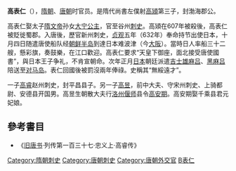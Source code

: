 '''高表仁'''（{{bd|?||?||}}），[[隋朝|隋朝]]、[[唐朝|唐朝]]时官员。是隋代尚書左僕射[[高熲|高熲]]第三子，封渤海郡公。

高表仁娶太子[[隋文帝|隋文帝]]孙女[[大宁公主|大宁公主]]，官至谷州[[刺史|刺史]]。高熲在607年被殺後，高表仁被貶徙蜀郡。入唐後，歷官新州刺史，[[貞觀_(唐朝)|贞观]]五年（632年）奉命持节出使日本，十月四日随遣唐使船队经[[朝鲜半岛|朝鲜半岛]]到達日本难波津（今[[大阪市|大阪]]）。當時日人率船三十二艘，懸彩旗，奏鼓樂，在江口歡迎。高表仁要求“天皇下御座，面北接受唐使國書”，與日本王子争礼，不肯宣朝命。次年正月[[日本|日本]]朝廷派遣[[吉士雄麻吕|吉士雄麻吕]]、[[黑麻吕|黑麻吕]]陪送至[[对马岛|对马岛]]。表仁回國後被罰沒兩年俸祿。史稱其“無綏遠才”。

一子[[高睿_(唐朝)|高睿]]赵州刺史，封平昌县子。另一子[[高昱|高昱]]，前中大夫、守宋州刺史、上骑都尉、安德县开国男。高昱生朝散大夫行[[洛州|洛州]][[偃师|偃师]]县令[[高安期|高安期]]。高安期娶千乘县君元妃娘。

==參考書目==
*《[[旧唐书|旧唐书]]·列传第一百三十七·忠义上·高睿传》

{{DEFAULTSORT:G}}
[[Category:隋朝刺史|Category:隋朝刺史]]
[[Category:唐朝刺史|Category:唐朝刺史]]
[[Category:唐朝外交官|Category:唐朝外交官]]
[[Category:高姓|B表仁]]